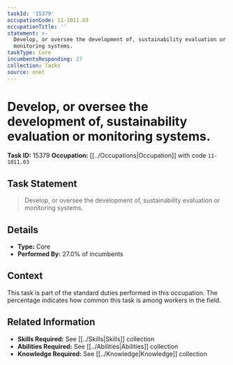 ```yaml
---
taskId: '15379'
occupationCode: 11-1011.03
occupationTitle: ''
statement: >-
  Develop, or oversee the development of, sustainability evaluation or
  monitoring systems.
taskType: Core
incumbentsResponding: 27
collection: Tasks
source: onet
---
```

# Develop, or oversee the development of, sustainability evaluation or monitoring systems.

**Task ID:** 15379
**Occupation:** [[../Occupations|Occupation]] with code `11-1011.03`

## Task Statement

> Develop, or oversee the development of, sustainability evaluation or monitoring systems.

## Details

- **Type:** Core
- **Performed By:** 27.0% of incumbents

## Context

This task is part of the standard duties performed in this occupation. The percentage indicates how common this task is among workers in the field.

## Related Information

- **Skills Required:** See [[../Skills|Skills]] collection
- **Abilities Required:** See [[../Abilities|Abilities]] collection
- **Knowledge Required:** See [[../Knowledge|Knowledge]] collection
